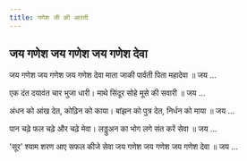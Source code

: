 ```yaml
---
title: गणेश जी की आरती
---
```


## जय गणेश जय गणेश जय गणेश देवा

<AartiBlock>
जय गणेश जय गणेश जय गणेश देवा
माता जाकी पार्वती पिता महादेवा ॥ जय ...

एक दंत दयावंत चार भुजा धारी।
माथे सिंदूर सोहे मूसे की सवारी ॥ जय ...

अंधन को आंख देत, कोढ़िन को काया।
बांझन को पुत्र देत, निर्धन को माया ॥ जय ...

पान चढ़े फल चढ़े और चढ़े मेवा।
लड्डुअन का भोग लगे संत करें सेवा ॥ जय ...

'सूर' श्याम शरण आए सफल कीजे सेवा
जय गणेश जय गणेश जय गणेश देवा ॥ जय ...

</AartiBlock>
